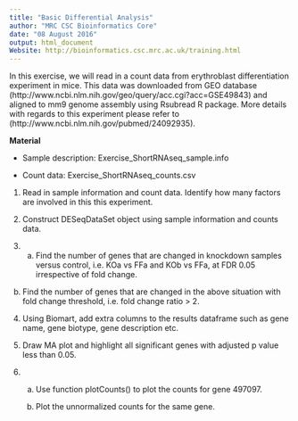 ```yaml
---
title: "Basic Differential Analysis"
author: "MRC CSC Bioinformatics Core"
date: "08 August 2016"
output: html_document
Website: http://bioinformatics.csc.mrc.ac.uk/training.html
---
```


In this exercise, we will read in a count data from erythroblast differentiation experiment in mice. 
This data was downloaded from GEO database (http://www.ncbi.nlm.nih.gov/geo/query/acc.cgi?acc=GSE49843) and aligned to mm9 genome assembly using  Rsubread R package. More details with regards to this experiment please refer to (http://www.ncbi.nlm.nih.gov/pubmed/24092935). 

**Material**

  * Sample description: Exercise_ShortRNAseq_sample.info

  * Count data: Exercise_ShortRNAseq_counts.csv


1. Read in sample information and count data.
   Identify how many factors are involved in this this experiment.


2. Construct DESeqDataSet object using sample information and counts data.


 3. a) Find the number of genes that are changed in knockdown samples versus control, i.e. KOa vs FFa and KOb vs FFa, at FDR 0.05 irrespective of fold change.

  b) Find the number of genes that are changed in the above situation with fold change threshold, i.e. fold change ratio > 2.
 
 4. Using Biomart, add extra columns to the results dataframe such as gene name, gene biotype, gene description etc. 
 
 5. Draw MA plot and highlight all significant genes with adjusted p value less than 0.05.  

 6. (a) Use function plotCounts() to plot the counts for gene 497097. 
  
    (b) Plot the unnormalized counts for the same gene.
 






